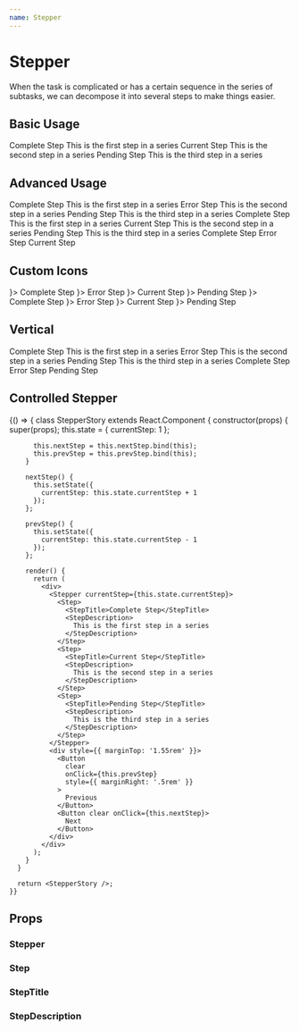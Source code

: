 ```yaml
---
name: Stepper
---
```





# Stepper

When the task is complicated or has a certain sequence in the series of
subtasks, we can decompose it into several steps to make things easier.

## Basic Usage

<Playground>
  <Stepper currentStep={2}>
    <Step>
      <StepTitle>Complete Step</StepTitle>
      <StepDescription>This is the first step in a series</StepDescription>
    </Step>
    <Step>
      <StepTitle>Current Step</StepTitle>
      <StepDescription>This is the second step in a series</StepDescription>
    </Step>
    <Step>
      <StepTitle>Pending Step</StepTitle>
      <StepDescription>This is the third step in a series</StepDescription>
    </Step>
  </Stepper>
</Playground>

## Advanced Usage

<Playground>
  <GuideExample label="error">
    <Stepper currentStep={2}>
      <Step>
        <StepTitle>Complete Step</StepTitle>
        <StepDescription>This is the first step in a series</StepDescription>
      </Step>
      <Step error>
        <StepTitle>Error Step</StepTitle>
        <StepDescription>This is the second step in a series</StepDescription>
      </Step>
      <Step>
        <StepTitle>Pending Step</StepTitle>
        <StepDescription>This is the third step in a series</StepDescription>
      </Step>
    </Stepper>
  </GuideExample>
  <GuideExample label="selectable">
    <Stepper currentStep={1}>
      <Step>
        <StepTitle>Complete Step</StepTitle>
        <StepDescription>This is the first step in a series</StepDescription>
      </Step>
      <Step selectable>
        <StepTitle>Current Step</StepTitle>
        <StepDescription>This is the second step in a series</StepDescription>
      </Step>
      <Step>
        <StepTitle>Pending Step</StepTitle>
        <StepDescription>This is the third step in a series</StepDescription>
      </Step>
    </Stepper>
  </GuideExample>
  <GuideExample label="small">
    <Stepper currentStep={3} small>
      <Step>
        <StepTitle>Complete Step</StepTitle>
      </Step>
      <Step error>
        <StepTitle>Error Step</StepTitle>
      </Step>
      <Step>
        <StepTitle>Current Step</StepTitle>
      </Step>
    </Stepper>
  </GuideExample>
</Playground>

## Custom Icons

<Playground>
  <GuideExample>
    <Stepper currentStep={3}>
      <Step icon={<UserIcon />}>
        <StepTitle>Complete Step</StepTitle>
      </Step>
      <Step error icon={<ExclamationMarkCircleIcon />}>
        <StepTitle>Error Step</StepTitle>
      </Step>
      <Step icon={<SlidersIcon />}>
        <StepTitle>Current Step</StepTitle>
      </Step>
      <Step icon={<BananaIcon />}>
        <StepTitle>Pending Step</StepTitle>
      </Step>
    </Stepper>
  </GuideExample>
  <GuideExample label="small">
    <Stepper small currentStep={3}>
      <Step icon={<UserIcon />}>
        <StepTitle>Complete Step</StepTitle>
      </Step>
      <Step error icon={<ExclamationMarkCircleIcon />}>
        <StepTitle>Error Step</StepTitle>
      </Step>
      <Step icon={<SlidersIcon />}>
        <StepTitle>Current Step</StepTitle>
      </Step>
      <Step icon={<BananaIcon />}>
        <StepTitle>Pending Step</StepTitle>
      </Step>
    </Stepper>
  </GuideExample>
</Playground>

## Vertical

<Playground>
  <GuideExample>
    <Stepper vertical currentStep={2}>
      <Step>
        <StepTitle>Complete Step</StepTitle>
        <StepDescription>This is the first step in a series</StepDescription>
      </Step>
      <Step error>
        <StepTitle>Error Step</StepTitle>
        <StepDescription>This is the second step in a series</StepDescription>
      </Step>
      <Step>
        <StepTitle>Pending Step</StepTitle>
        <StepDescription>This is the third step in a series</StepDescription>
      </Step>
    </Stepper>
  </GuideExample>
  <GuideExample label="small">
    <Stepper vertical small currentStep={2}>
      <Step>
        <StepTitle>Complete Step</StepTitle>
      </Step>
      <Step error>
        <StepTitle>Error Step</StepTitle>
      </Step>
      <Step>
        <StepTitle>Pending Step</StepTitle>
      </Step>
    </Stepper>
  </GuideExample>
</Playground>

## Controlled Stepper

<Playground>
  {() => {
      class StepperStory extends React.Component {
        constructor(props) {
          super(props);
          this.state = {
            currentStep: 1
          };

          this.nextStep = this.nextStep.bind(this);
          this.prevStep = this.prevStep.bind(this);
        }

        nextStep() {
          this.setState({
            currentStep: this.state.currentStep + 1
          });
        };

        prevStep() {
          this.setState({
            currentStep: this.state.currentStep - 1
          });
        };

        render() {
          return (
            <div>
              <Stepper currentStep={this.state.currentStep}>
                <Step>
                  <StepTitle>Complete Step</StepTitle>
                  <StepDescription>
                    This is the first step in a series
                  </StepDescription>
                </Step>
                <Step>
                  <StepTitle>Current Step</StepTitle>
                  <StepDescription>
                    This is the second step in a series
                  </StepDescription>
                </Step>
                <Step>
                  <StepTitle>Pending Step</StepTitle>
                  <StepDescription>
                    This is the third step in a series
                  </StepDescription>
                </Step>
              </Stepper>
              <div style={{ marginTop: '1.55rem' }}>
                <Button
                  clear
                  onClick={this.prevStep}
                  style={{ marginRight: '.5rem' }}
                >
                  Previous
                </Button>
                <Button clear onClick={this.nextStep}>
                  Next
                </Button>
              </div>
            </div>
          );
        }
      }

      return <StepperStory />;
    }}

</Playground>

## Props

### Stepper
<PropsTable of={Stepper} />

### Step
<PropsTable of={Step} />

### StepTitle
<PropsTable of={StepTitle} />

### StepDescription
<PropsTable of={StepDescription} />
